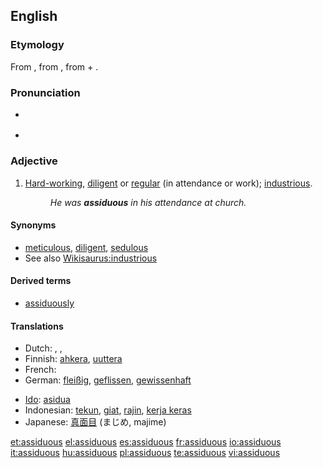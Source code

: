 ==English==

===Etymology===
From {{etyl|la}} {{term|assiduus|lang=la}}, from {{term|assidere||to sit down to|lang=la}}, from {{term|ad||to|lang=la}} + {{term|sedere||to sit|lang=la}}.

===Pronunciation===
* {{a|UK}} {{IPA|/əˈsɪdʒ.jʊ.əs/}} {{SAMPA|/@"sIdZ.jU.@s/}}
* {{audio|en-us-assiduous.ogg|Audio (US)}}

===Adjective===
{{en-adj}}

# [[hard-working|Hard-working]], [[diligent]] or [[regular]] (in attendance or work); [[industrious]].
#: ''He was '''assiduous''' in his attendance at church.''

====Synonyms====
* [[meticulous]], [[diligent]], [[sedulous]]
* See also [[Wikisaurus:industrious]]

====Derived terms====
* [[assiduously]]

====Translations====
{{trans-top|hard-working, diligent}}
* Dutch: {{t|nl|ijverig}}, {{t|nl|vlijtig}}, {{t+|nl|betrouwbaar}}
* Finnish: [[ahkera]], [[uuttera]]
* French: {{t+|fr|assidu}}
* German: [[fleißig]], [[geflissen]], [[gewissenhaft]]
{{trans-mid}}
* [[Ido]]: [[asidua]]
* Indonesian: [[tekun]], [[giat]], [[rajin]], [[kerja keras]]
* Japanese: [[真面目]] (まじめ, majime)
{{trans-bottom}}

[[et:assiduous]]
[[el:assiduous]]
[[es:assiduous]]
[[fr:assiduous]]
[[io:assiduous]]
[[it:assiduous]]
[[hu:assiduous]]
[[pl:assiduous]]
[[te:assiduous]]
[[vi:assiduous]]